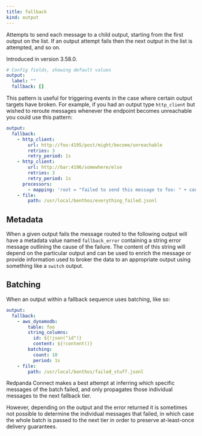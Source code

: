 ```yaml
---
title: fallback
kind: output
---
```


Attempts to send each message to a child output, starting from the first output on the list. If an output attempt fails then the next output in the list is attempted, and so on.

Introduced in version 3.58.0.

```yml
# Config fields, showing default values
output:
  label: ""
  fallback: []
```

This pattern is useful for triggering events in the case where certain output targets have broken. For example, if you had an output type `http_client` but wished to reroute messages whenever the endpoint becomes unreachable you could use this pattern:

```yaml
output:
  fallback:
    - http_client:
        url: http://foo:4195/post/might/become/unreachable
        retries: 3
        retry_period: 1s
    - http_client:
        url: http://bar:4196/somewhere/else
        retries: 3
        retry_period: 1s
      processors:
        - mapping: 'root = "failed to send this message to foo: " + content()'
    - file:
        path: /usr/local/benthos/everything_failed.jsonl
```

## Metadata

When a given output fails the message routed to the following output will have a metadata value named `fallback_error` containing a string error message outlining the cause of the failure. The content of this string will depend on the particular output and can be used to enrich the message or provide information used to broker the data to an appropriate output using something like a `switch` output.

## Batching

When an output within a fallback sequence uses batching, like so:

```yaml
output:
  fallback:
    - aws_dynamodb:
        table: foo
        string_columns:
          id: ${!json("id")}
          content: ${!content()}
        batching:
          count: 10
          period: 1s
    - file:
        path: /usr/local/benthos/failed_stuff.jsonl
```

Redpanda Connect makes a best attempt at inferring which specific messages of the batch failed, and only propagates those individual messages to the next fallback tier.

However, depending on the output and the error returned it is sometimes not possible to determine the individual messages that failed, in which case the whole batch is passed to the next tier in order to preserve at-least-once delivery guarantees.


